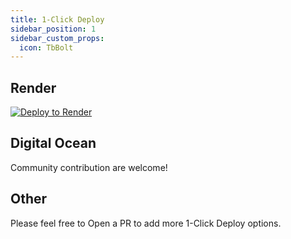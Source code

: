---
title: 1-Click Deploy
sidebar_position: 1
sidebar_custom_props:
  icon: TbBolt
---



## Render

[![Deploy to Render](https://render.com/images/deploy-to-render-button.svg)](https://render.com/deploy?repo=https://github.com/twentyhq/twenty)

## Digital Ocean

Community contribution are welcome!

## Other

Please feel free to Open a PR to add more 1-Click Deploy options.